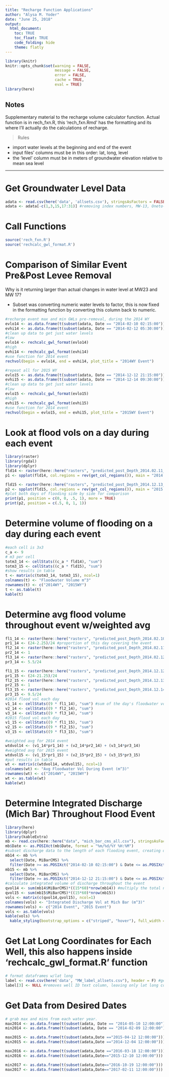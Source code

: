 ```yaml
---
title: "Recharge Function Applications"
author: "Alysa M. Yoder"
date: "June 25, 2018"
output: 
  html_document:
    toc: TRUE
    toc_float: TRUE
    code_folding: hide
    theme: flatly
---
```


```r
library(knitr)
knitr::opts_chunk$set(warning = FALSE, 
                      message = FALSE,
                      error = FALSE, 
                      cache = TRUE, 
                      eval = TRUE)
library(here)
```

## Notes
Supplementary material to the recharge volume calculator function.
Actual function is in rech_fxn.R, this 'rech_fxn.Rmd' has the formatting and its where I'll actually do the calculations of recharge. 

> Rules

* import water levels at the beginning and end of the event
* input files' columns must be in this order: lat, long, level
* the 'level' column must be in meters of groundwater elevation relative to mean sea level

***

# Get Groundwater Level Data
```r
adata <- read.csv(here('data', 'allsets.csv'), stringsAsFactors = FALSE)
adata <- adata[-c(1,3,15,17:31)] #removing index numbers, MW-13, Oneto-Ag (confined), and Nathan's text 
```

# Call Functions
```r
source('rech_fxn.R')
source('rechcalc_gwl_format.R')
```

# Comparison of Similar Event Pre&Post Levee Removal
Why is it returning larger than actual changes in water level at MW23 and MW 17? 

* Subset was converting numeric water levels to factor, this is now fixed in the formatting function by converting this column back to numeric. 
```r
#recharge event max and min GWLs pre-removal, during the 2014 WY
evlo14 <- as.data.frame(t(subset(adata, Date == "2014-02-10 02:15:00")))
evhi14 <- as.data.frame(t(subset(adata, Date == "2014-02-12 05:30:00")))
#clean up data to get just water levels
#low
evlo14 <- rechcalc_gwl_format(evlo14)
#high
evhi14 <- rechcalc_gwl_format(evhi14)
#use function for 2014 event 
rechvol(begin = evlo14, end = evhi14, plot_title = "2014WY Event")

#repeat all for 2015 WY
evlo15 <- as.data.frame(t(subset(adata, Date == "2014-12-12 21:15:00")))
evhi15 <- as.data.frame(t(subset(adata, Date == "2014-12-14 09:30:00")))
#clean up data to get just water levels
#low
evlo15 <- rechcalc_gwl_format(evlo15)
#high
evhi15 <- rechcalc_gwl_format(evhi15)
#use function for 2014 event 
rechvol(begin = evlo15, end = evhi15, plot_title = "2015WY Event")

```

# Look at flood vols on a day during each event
```r
library(raster)
library(rgdal)
library(dplyr)
fld14 <- raster(here::here("rasters", "predicted_post_Depth_2014.02.11_3m.grd"), package = "raster")
p1 <- spplot(fld14, col.regions = rev(get_col_regions()), main = "2014 Event Flooding", at = seq(0,1.5, by = 0.1))

fld15 <- raster(here::here("rasters", "predicted_post_Depth_2014.12.13_3m.grd"), package = "raster")
p2 <- spplot(fld15, col.regions = rev(get_col_regions()), main = "2015 Event Flooding", at = seq(0,1.5, by = 0.1))
#plot both days of flooding side by side for comparison
print(p1, position = c(0, 0, .5, 1), more = TRUE)
print(p2, position = c(.5, 0, 1, 1))
```

# Determine volume of flooding on a day during each event
```r
#each cell is 3x3
c_a <- 9
# m3 per cell
totm3_14 <- cellStats((c_a * fld14), "sum")
totm3_15 <- cellStats((c_a * fld15), "sum")
#show results in table
t <- matrix(c(totm3_14, totm3_15), ncol=1)
colnames(t) <- "Floodwater Volume m^3"
rownames(t) <- c("2014WY", "2015WY")
t <- as.table(t)
kable(t)
```

# Determine avg flood volume throughout event w/weighted avg
```r
fl1_14 <- raster(here::here("rasters", "predicted_post_Depth_2014.02.10_3m.grd"), package = "raster")
pr1_14 <- (24-2.25)/24 #proportion of this day covering the event
fl2_14 <- raster(here::here("rasters", "predicted_post_Depth_2014.02.11_3m.grd"), package = "raster")
pr2_14 <- 1
fl3_14 <- raster(here::here("rasters", "predicted_post_Depth_2014.02.12_3m.grd"), package = "raster")
pr3_14 <- 5.5/24

fl1_15 <- raster(here::here("rasters", "predicted_post_Depth_2014.12.12_3m.grd"), package = "raster")
pr1_15 <- (24-21.25)/24
fl2_15 <- raster(here::here("rasters", "predicted_post_Depth_2014.12.13_3m.grd"), package = "raster")
pr2_15 <- 1
fl3_15 <- raster(here::here("rasters", "predicted_post_Depth_2014.12.14_3m.grd"), package = "raster")
pr3_15 <- 9.5/24
#2014 flood vol each day 
v1_14 <- cellStats((9 * fl1_14), "sum") #sum of the day's floodwater volume 
v2_14 <- cellStats((9 * fl2_14), "sum")
v3_14 <- cellStats((9 * fl3_14), "sum")
#2015 flood vol each day
v1_15 <- cellStats((9 * fl1_15), "sum") 
v2_15 <- cellStats((9 * fl2_15), "sum")
v3_15 <- cellStats((9 * fl3_15), "sum")

#weighted avg for 2014 event
wtdvol14 <- (v1_14*pr1_14) + (v2_14*pr2_14) + (v3_14*pr3_14)
#weighted avg for 2015 event
wtdvol15 <- (v1_15*pr1_15) + (v2_15*pr2_15) + (v3_15*pr3_15)
#put results in table
wt <- matrix(c(wtdvol14, wtdvol15), ncol=1)
colnames(wt) <- "Avg Floodwater Vol During Event (m^3)"
rownames(wt) <- c("2014WY", "2015WY")
wt <- as.table(wt)
kable(wt)
```

# Determine Integrated Discharge (Mich Bar) Throughout Flood Event
```r
library(here)
library(dplyr)
library(kableExtra)
mb <- read.csv(here::here("data", "mich_bar_cms_all.csv"), stringsAsFactors = FALSE)
mb$Date <- as.POSIXct(mb$Date, format = "%m/%d/%Y %H:%M")
#subset discharge data to the length of each flooding event, creating data frames mb14 and mb15
mb14 <- mb %>% 
  select(Date, MiBarCMS) %>%
  filter(Date >= as.POSIXct("2014-02-10 02:15:00") & Date <= as.POSIXct("2014-02-12 05:30:00"))
mb15 <- mb %>% 
  select(Date, MiBarCMS) %>%
  filter(Date >= as.POSIXct("2014-12-12 21:15:00") & Date <= as.POSIXct("2014-12-14 09:30:00"))
#calculate integrated volume of discharge throughout the event 
qvol14 <- sum(mb14$MiBarCMS)*((15*60)*nrow(mb14)) #multiply the total number of seconds by the sum of m^3/s 
qvol15 <- sum(mb15$MiBarCMS)*((15*60)*nrow(mb15))
vols <- matrix(c(qvol14,qvol15), ncol=1)
colnames(vols) <- "Integrated Discharge Vol at Mich Bar (m^3)"
rownames(vols) <- c("2014 Event", "2015 Event")
vols <- as.table(vols)
kable(vols) %>%
  kable_styling(bootstrap_options = c("striped", "hover"), full_width = F, position = "left")
```

# Get Lat Long Coordinates for Each Well, this also happens inside 'rechcalc_gwl_format.R' function
```r
# format dataframes w/lat long 
label <- read.csv(here('data', "MW_label_allsets.csv"), header = F) #get lat long data, already in order of allsets.csv wells
label[3] <- NULL #removes well ID text column, leaving only lat long coords
```

# Get Data from Desired Dates
```r
# grab max and mins from each water year. 
max2014 <- as.data.frame(t(subset(adata, Date == "2014-05-10 12:00:00")))
min2014 <- as.data.frame(t(subset(adata, Date == "2014-02-09 12:00:00")))

max2015 <- as.data.frame(t(subset(adata,Date =="2015-04-12 12:00:00")))
min2015 <- as.data.frame(t(subset(adata,Date =="2014-12-04 12:00:00")))

max2016 <- as.data.frame(t(subset(adata,Date =="2016-03-18 12:00:00")))
min2016 <- as.data.frame(t(subset(adata,Date=="2015-12-10 12:00:00")))

min2017 <- as.data.frame(t(subset(adata,Date=="2016-10-19 12:00:00")))
max2017 <- as.data.frame(t(subset(adata,Date=="2017-02-11 12:00:00")))

```